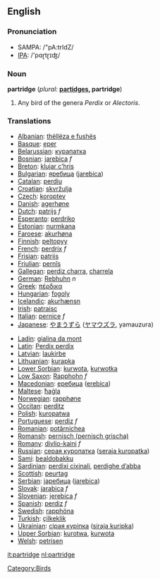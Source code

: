 ==English==

=== Pronunciation ===
*SAMPA: /"pA:trIdZ/
*[[w:IPA|IPA]]: /'pɑɽtɽɪʤ/

=== Noun ===
'''partridge''' (''plural:'' '''[[partidges]], partridge''')
# Any bird of the genera ''Perdix'' or ''Alectoris''.

=== Translations ===
{{top}}
*[[Albanian]]: [[thëllëza e fushës]]
*[[Basque]]: [[eper]]
*[[Belarussian]]: [[курапатка]]
*[[Bosnian]]: [[jarebica]] ''f''
*[[Breton]]: [[klujar c’hris]]
*[[Bulgarian]]: [[яребица]] ([[jarebica]])
*[[Catalan]]: [[perdiu]]
*[[Croatian]]: [[skvržulja]]
*[[Czech]]: [[koroptev]]
*[[Danish]]: [[agerhøne]]
*[[Dutch]]: [[patrijs]] ''f''
*[[Esperanto]]: [[perdriko]]
*[[Estonian]]: [[nurmkana]]
*[[Faroese]]: [[akurhøna]]
*[[Finnish]]: [[peltopyy]]
*[[French]]: [[perdrix]] ''f''
*[[Frisian]]: [[patriis]]
*[[Friulian]]: [[pernîs]]
*[[Gallegan]]: [[perdiz charra]], [[charrela]]
*[[German]]: [[Rebhuhn]] ''n''
*[[Greek]]: [[πέρδικα]] '' ''
*[[Hungarian]]: [[fogoly]]
*[[Icelandic]]: [[akurhænsn]]
*[[Irish]]: [[patraisc]]
*[[Italian]]: [[pernice]] ''f''
*[[Japanese]]: [[やまうずら]] ([[ヤマウズラ]], yamauzura)
{{mid}}
*[[Ladin]]: [[gialina da mont]]
*[[Latin]]: [[Perdix perdix]] '' ''
*[[Latvian]]: [[laukirbe]]
*[[Lithuanian]]: [[kurapka]]
*[[Lower Sorbian]]: [[kurwota]], [[kurwotka]]
*[[Low Saxon]]: [[Rapphohn]] ''f''
*[[Macedonian]]: [[еребица]] ([[erebica]])
*[[Maltese]]: [[ħaġla]]
*[[Norwegian]]: [[rapphøne]]
*[[Occitan]]: [[perditz]]
*[[Polish]]: [[kuropatwa]] '' ''
*[[Portuguese]]: [[perdiz]] ''f''
*[[Romanian]]: [[potârnichea]]
*[[Romansh]]: [[pernisch (pernisch grischa)]]
*[[Romany]]: [[divlio-kaini]] ''f''
*[[Russian]]: [[серая куропатка]] ([[seraja kuropatka]]) '' ''
*[[Sami]]: [[bealdobakku]]
*[[Sardinian]]: [[perdixi cixinali]], [[perdighe d’abba]]
*[[Scottish]]: [[peurtag]]
*[[Serbian]]: [[jаребица]] ([[jarebica]])
*[[Slovak]]: [[jarabica]] ''f''
*[[Slovenian]]: [[jerebica]] ''f''
*[[Spanish]]: [[perdiz]] ''f''
*[[Swedish]]: [[rapphöna]]
*[[Turkish]]: [[çilkeklik]]
*[[Ukrainian]]: [[сiрая курiпка]] ([[siraja kuripka]])
*[[Upper Sorbian]]: [[kurotwa]], [[kurwota]]
*[[Welsh]]: [[petrisen]]
{{bottom}}

[[Category:Birds]]

[[it:partridge]]
[[nl:partridge]]